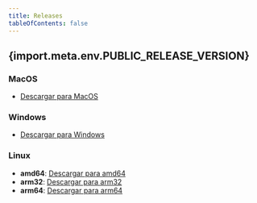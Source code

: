 ```yaml
---
title: Releases
tableOfContents: false
---
```


## {import.meta.env.PUBLIC_RELEASE_VERSION}

### MacOS
- [Descargar para MacOS](../src/assets/synctl-darwin-amd64)

### Windows
- [Descargar para Windows](../src/assets/synctl-windows-amd64.exe)

### Linux
- **amd64**: [Descargar para amd64](../src/assets/synctl-linux-amd64)
- **arm32**: [Descargar para arm32](../src/assets/synctl-linux-arm)
- **arm64**: [Descargar para arm64](../src/assets/synctl-linux-arm64)
